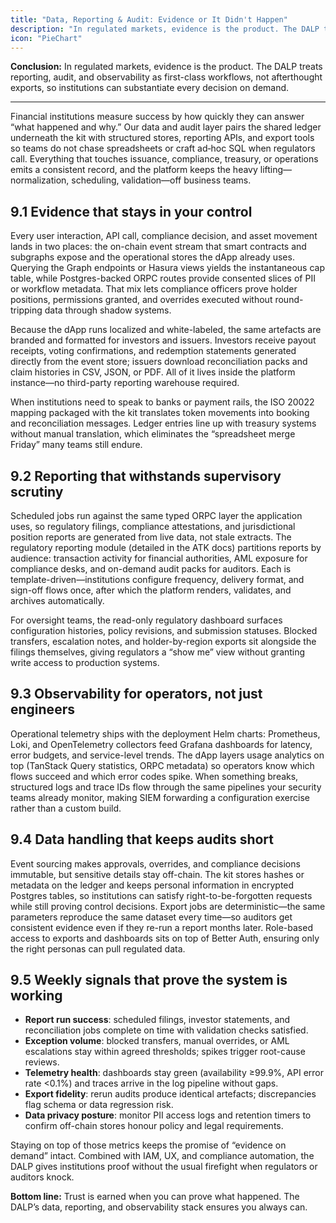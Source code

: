 ```yaml
---
title: "Data, Reporting & Audit: Evidence or It Didn't Happen"
description: "In regulated markets, evidence is the product. The DALP treats reporting, audit, and observability as first-class workflows, not afterthought exports, so institutions can substantiate every decision on demand."
icon: "PieChart"
---
```


**Conclusion:** In regulated markets, evidence is the product. The DALP treats reporting, audit, and observability as first-class workflows, not afterthought exports, so institutions can substantiate every decision on demand.

---

Financial institutions measure success by how quickly they can answer “what happened and why.” Our data and audit layer pairs the shared ledger underneath the kit with structured stores, reporting APIs, and export tools so teams do not chase spreadsheets or craft ad‑hoc SQL when regulators call. Everything that touches issuance, compliance, treasury, or operations emits a consistent record, and the platform keeps the heavy lifting—normalization, scheduling, validation—off business teams.

## 9.1 Evidence that stays in your control

Every user interaction, API call, compliance decision, and asset movement lands in two places: the on-chain event stream that smart contracts and subgraphs expose and the operational stores the dApp already uses. Querying the Graph endpoints or Hasura views yields the instantaneous cap table, while Postgres-backed ORPC routes provide consented slices of PII or workflow metadata. That mix lets compliance officers prove holder positions, permissions granted, and overrides executed without round-tripping data through shadow systems.

Because the dApp runs localized and white-labeled, the same artefacts are branded and formatted for investors and issuers. Investors receive payout receipts, voting confirmations, and redemption statements generated directly from the event store; issuers download reconciliation packs and claim histories in CSV, JSON, or PDF. All of it lives inside the platform instance—no third-party reporting warehouse required.

When institutions need to speak to banks or payment rails, the ISO 20022 mapping packaged with the kit translates token movements into booking and reconciliation messages. Ledger entries line up with treasury systems without manual translation, which eliminates the “spreadsheet merge Friday” many teams still endure.

## 9.2 Reporting that withstands supervisory scrutiny

Scheduled jobs run against the same typed ORPC layer the application uses, so regulatory filings, compliance attestations, and jurisdictional position reports are generated from live data, not stale extracts. The regulatory reporting module (detailed in the ATK docs) partitions reports by audience: transaction activity for financial authorities, AML exposure for compliance desks, and on-demand audit packs for auditors. Each is template-driven—institutions configure frequency, delivery format, and sign-off flows once, after which the platform renders, validates, and archives automatically.

For oversight teams, the read-only regulatory dashboard surfaces configuration histories, policy revisions, and submission statuses. Blocked transfers, escalation notes, and holder-by-region exports sit alongside the filings themselves, giving regulators a “show me” view without granting write access to production systems.

## 9.3 Observability for operators, not just engineers

Operational telemetry ships with the deployment Helm charts: Prometheus, Loki, and OpenTelemetry collectors feed Grafana dashboards for latency, error budgets, and service-level trends. The dApp layers usage analytics on top (TanStack Query statistics, ORPC metadata) so operators know which flows succeed and which error codes spike. When something breaks, structured logs and trace IDs flow through the same pipelines your security teams already monitor, making SIEM forwarding a configuration exercise rather than a custom build.

## 9.4 Data handling that keeps audits short

Event sourcing makes approvals, overrides, and compliance decisions immutable, but sensitive details stay off-chain. The kit stores hashes or metadata on the ledger and keeps personal information in encrypted Postgres tables, so institutions can satisfy right-to-be-forgotten requests while still proving control decisions. Export jobs are deterministic—the same parameters reproduce the same dataset every time—so auditors get consistent evidence even if they re-run a report months later. Role-based access to exports and dashboards sits on top of Better Auth, ensuring only the right personas can pull regulated data.

## 9.5 Weekly signals that prove the system is working

- **Report run success**: scheduled filings, investor statements, and reconciliation jobs complete on time with validation checks satisfied.
- **Exception volume**: blocked transfers, manual overrides, or AML escalations stay within agreed thresholds; spikes trigger root-cause reviews.
- **Telemetry health**: dashboards stay green (availability ≥99.9%, API error rate &lt;0.1%) and traces arrive in the log pipeline without gaps.
- **Export fidelity**: rerun audits produce identical artefacts; discrepancies flag schema or data regression risk.
- **Data privacy posture**: monitor PII access logs and retention timers to confirm off-chain stores honour policy and legal requirements.

Staying on top of those metrics keeps the promise of “evidence on demand” intact. Combined with IAM, UX, and compliance automation, the DALP gives institutions proof without the usual firefight when regulators or auditors knock.

**Bottom line:** Trust is earned when you can prove what happened. The DALP’s data, reporting, and observability stack ensures you always can.
